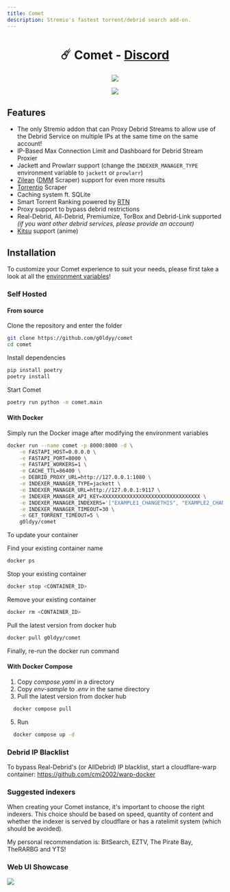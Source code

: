 ```yaml
---
title: Comet
description: Stremio's fastest torrent/debrid search add-on.
---
```


<h1 align="center" id="title">
    ☄️ Comet - <a href="https://discord.gg/rivenmedia">Discord</a>
</h1>

<p align="center">
    <img src="https://socialify.git.ci/g0ldyy/comet/image?description=1&font=Raleway&forks=1&issues=1&language=1&logo=https%3A%2F%2Fi.imgur.com%2FGj0KQwB.png&name=1&owner=1&pattern=Solid&pulls=1&stargazers=1&theme=Dark" />
</p>

<p align="center">
    <a href="https://ko-fi.com/E1E7ZVMAD">
        <img src="https://ko-fi.com/img/githubbutton_sm.svg"></img>
    </a>
</p>

## Features

-   The only Stremio addon that can Proxy Debrid Streams to allow use of the Debrid Service on multiple IPs at the same time on the same account!
-   IP-Based Max Connection Limit and Dashboard for Debrid Stream Proxier
-   Jackett and Prowlarr support (change the `INDEXER_MANAGER_TYPE` environment variable to `jackett` or `prowlarr`)
-   [Zilean](https://github.com/iPromKnight/zilean) ([DMM](https://hashlists.debridmediamanager.com/) Scraper) support for even more results
-   [Torrentio](https://torrentio.strem.fun/) Scraper
-   Caching system ft. SQLite
-   Smart Torrent Ranking powered by [RTN](https://github.com/dreulavelle/rank-torrent-name)
-   Proxy support to bypass debrid restrictions
-   Real-Debrid, All-Debrid, Premiumize, TorBox and Debrid-Link supported _(if you want other debrid services, please provide an account)_
-   [Kitsu](https://kitsu.io/) support (anime)

## Installation

To customize your Comet experience to suit your needs, please first take a look at all the [environment variables](https://github.com/g0ldyy/comet/blob/main/.env-sample)!

### Self Hosted

#### From source

Clone the repository and enter the folder

```sh
git clone https://github.com/g0ldyy/comet
cd comet
```

Install dependencies

```sh
pip install poetry
poetry install
```

Start Comet

```sh
poetry run python -m comet.main
```

#### With Docker

Simply run the Docker image after modifying the environment variables

```sh
docker run --name comet -p 8000:8000 -d \
    -e FASTAPI_HOST=0.0.0.0 \
    -e FASTAPI_PORT=8000 \
    -e FASTAPI_WORKERS=1 \
    -e CACHE_TTL=86400 \
    -e DEBRID_PROXY_URL=http://127.0.0.1:1080 \
    -e INDEXER_MANAGER_TYPE=jackett \
    -e INDEXER_MANAGER_URL=http://127.0.0.1:9117 \
    -e INDEXER_MANAGER_API_KEY=XXXXXXXXXXXXXXXXXXXXXXXXXXXXXXXX \
    -e INDEXER_MANAGER_INDEXERS='["EXAMPLE1_CHANGETHIS", "EXAMPLE2_CHANGETHIS"]' \
    -e INDEXER_MANAGER_TIMEOUT=30 \
    -e GET_TORRENT_TIMEOUT=5 \
    g0ldyy/comet
```

To update your container

Find your existing container name

```sh
docker ps
```

Stop your existing container

```sh
docker stop <CONTAINER_ID>
```

Remove your existing container

```sh
docker rm <CONTAINER_ID>
```

Pull the latest version from docker hub

```sh
docker pull g0ldyy/comet
```

Finally, re-run the docker run command

#### With Docker Compose

1. Copy _compose.yaml_ in a directory
2. Copy _env-sample_ to _.env_ in the same directory
3. Pull the latest version from docker hub

```sh
  docker compose pull
```

5. Run

```sh
  docker compose up -d
```

### Debrid IP Blacklist

To bypass Real-Debrid's (or AllDebrid) IP blacklist, start a cloudflare-warp container: https://github.com/cmj2002/warp-docker

### Suggested indexers

When creating your Comet instance, it's important to choose the right indexers.
This choice should be based on speed, quantity of content and whether the indexer is served by cloudflare or has a ratelimit system (which should be avoided).

My personal recommendation is: BitSearch, EZTV, The Pirate Bay, TheRARBG and YTS!

### Web UI Showcase

<img src="https://i.imgur.com/SaD365F.png" />

